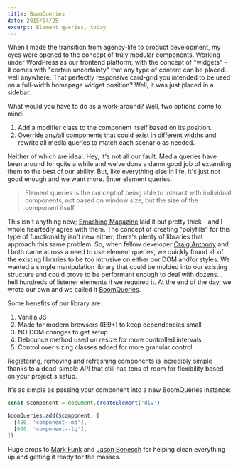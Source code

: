 ```yaml
---
title: BoomQueries
date: 2015/04/25
excerpt: Element queries, today
---
```


When I made the transition from agency-life to product development, my eyes were opened to the concept of truly modular components. Working under WordPress as our frontend platform; with the concept of "widgets" - it comes with "certain uncertainty" that any type of content can be placed... well anywhere. That perfectly responsive card-grid you intended to be used on a full-width homepage widget position? Well, it was just placed in a sidebar.

What would you have to do as a work-around? Well, two options come to mind:

1. Add a modifier class to the component itself based on its position.
2. Override any/all components that could exist in different widths and rewrite all media queries to match each scenario as needed.

Neither of which are ideal. Hey, it's not all our fault. Media queries have been around for quite a while and we've done a damn good job of extending them to the best of our ability. But, like everything else in life, it's just not good enough and we want more. Enter element queries.

> Element queries is the concept of being able to interact with individual components, not based on window size, but the size of the component itself.

This isn't anything new; [Smashing Magazine](http://www.smashingmagazine.com/2013/06/25/media-queries-are-not-the-answer-element-query-polyfill/) laid it out pretty thick - and I whole heartedly agree with them. The concept of creating "polyfills" for this type of functionality isn't new either; there's plenty of libraries that approach this same problem. So, when fellow developer [Craig Anthony](https://twitter.com/craig_anthony) and I both came across a need to use element queries, we quickly found all of the existing libraries to be too intrusive on either our DOM and/or styles. We wanted a simple manipulation library that could be molded into our existing structure and could prove to be performant enough to deal with dozens... hell hundreds of listener elements if we required it. At the end of the day, we wrote our own and we called it [BoomQueries](https://www.npmjs.com/package/boomqueries).

Some benefits of our library are:

1. Vanilla JS
1. Made for modern browsers (IE9+) to keep dependencies small
1. NO DOM changes to get setup
1. Debounce method used on resize for more controlled intervals
1. Control over sizing classes added for more granular control

Registering, removing and refreshing components is incredibly simple thanks to a dead-simple API that still has tons of room for flexibility based on your project's setup.

It's as simple as passing your component into a new BoomQueries instance:

```js
const $component = document.createElement('div')

boomQueries.add($component, [
  [480, 'component--md'],
  [600, 'component--lg'],
])
```

Huge props to [Mark Funk](https://twitter.com/markfunk) and [Jason Benesch](https://twitter.com/jbenesch) for helping clean everything up and getting it ready for the masses.
